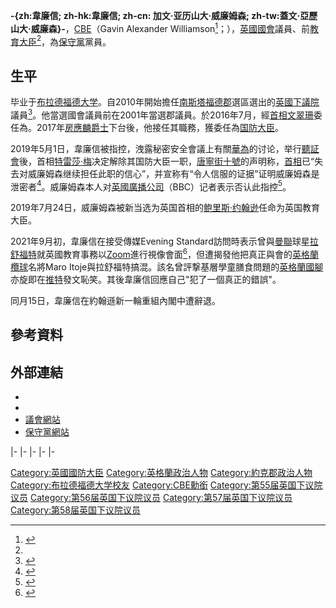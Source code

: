 {{NoteTA
|G1=PoliticiansUK
|G2=UK Places
|G3=People
|G4=Country
|1=zh-cn:戴维·卡梅伦;zh-hk:甘民樂;zh-tw:大衛·卡麥隆
}}
{{Infobox officeholder
|honorific-prefix = [[非常尊敬的|非常尊敬的]]
|name             = 加文·威廉姆森<br/><small>The Rt Hon. Gavin Williamson</small>
|honorific-suffix = {{post-nominals|country=GBR|CBE|MP|size=100%}}
|image            = Official portrait of Rt Hon Gavin Williamson MP crop 2.jpg
|office           = [[教育大臣|教育大臣]]
|monarch          = [[伊丽莎白二世|伊丽莎白二世]]
|primeminister    = [[鲍里斯·约翰逊|鲍里斯·约翰逊]]
|term_start       = 2019年7月24日
|term_end        = 2021年9月15日 
|predecessor      = [[達米安·海因斯|達米安·海因斯]]
|successor        = [[納齊姆·扎哈維|納齊姆·扎哈維]]
|office1          = [[英国国防大臣|英国国防大臣]]
|monarch1         = [[伊利沙伯二世|伊利沙伯二世]]
|primeminister1   = [[文翠珊|文翠珊]]
|term_start1      = 2017年11月2日
|term_end1        = 2019年5月1日 
|predecessor1     = [[房應麟|房應麟爵士]]
|successor1       = [[彭妮·莫当特|莫佩琳]]
|office2          = [[英國下議院|下議院]][[党鞭长|首席黨鞭]]<br>[[財政部政務次官|財政部政務次官]]
|monarch2         = [[伊利沙伯二世|伊利沙伯二世]]
|primeminister2   = [[文翠珊|文翠珊]]
|term_start2      = 2016年7月14日
|term_end2        = 2017年11月2日
|predecessor2     = [[夏伯文|夏伯文]]
|successor2       = [[朱利安·史密斯|朱利安·史密斯]]
|office3          = {{le|首相國會私人秘書|Parliamentary Private Secretary to the Prime Minister}}
|monarch3          = [[伊利沙伯二世|伊利沙伯二世]]
|primeminister3   = [[大衛·卡麥隆|大衛·卡麥隆]]
|term_start3      = 2013年10月7日
|term_end3        = 2016年7月13日
|predecessor3     = [[山姆·吉馬赫|山姆·吉馬赫]]
|successor3       = [[喬治·霍林伯瑞|喬治·霍林伯瑞]]
|office4          = [[國會議員_(英國)|英國國會議員]]<br>[[南斯塔福德郡_(英國國會選區)|南斯塔福德郡選區]]
|term_start4      = 2010年5月6日
|term_end4        = 
|predecessor4     = {{le|派屈克·哥麥克|Patrick Cormack|高麥克}}
|successor4       = 
|majority4        = 20,371（41.4%）
|birth_date       =  {{birth date and age|1976|6|25}}
|birth_place      = {{ENG}}[[斯卡布羅|斯卡布羅]]
|death_date       = 
|death_place      = 
|nationality      = {{GBR}}
|party            = [[保守黨_(英國)|保守黨]]
|spouse           = 喬安妮·伊蘭（Joanne Eland）
|children         = 
|alma_mater       = [[布拉德福德大学|布拉德福德大学]]
|religion         = 
|website          = {{url|gavinwilliamson.org|官方網站}}
}}

'''-{zh:韋廉信; zh-hk:韋廉信; zh-cn: 加文·亚历山大·威廉姆森; zh-tw:蓋文·亞歷山大·威廉森}-'''，[[英帝國司令勳章|CBE]]（Gavin Alexander Williamson<ref name="#1">{{London Gazette |issue=59418 |date=2010-05-13 |startpage=8745}}</ref>；{{bd|1976年|6月25日}}），[[英國國會|英國國會]]議員、前[[教育大臣|教育大臣]]<ref name="#1"/>，為[[保守黨_(英國)|保守黨]]黨員。

==生平==
毕业于[[布拉德福德大学|布拉德福德大学]]。自2010年開始擔任[[南斯塔福德郡_(英國國會選區)|南斯塔福德郡]]選區選出的[[英國下議院|英國下議院]]議員<ref>{{cite web |url=http://www.conservatives.com/People/Members_of_Parliament/Williamson_Gavin.aspx |title=The Conservative Party | People | Members of Parliament | Gavin Williamson MP |publisher=Conservatives.com |date=2012-07-19 |accessdate=2012-08-17 |archive-url=https://web.archive.org/web/20120914151805/http://www.conservatives.com/People/Members_of_Parliament/Williamson_Gavin.aspx |archive-date=2012-09-14 |dead-url=yes }}</ref>。他當選國會議員前在2001年當選郡議員。於2016年7月，經[[首相|首相]][[文翠珊|文翠珊]]委任為{{le|保守黨黨鞭|Chief Whip of the Conservative Party}}。2017年[[房應麟|房應麟爵士]]下台後，他接任其職務，獲委任為[[英国国防大臣|国防大臣]]。

2019年5月1日，韋廉信被指控，洩露秘密安全會議上有關[[華為|華為]]的讨论，举行[[聽証會|聽証會]]後，首相[[特雷莎·梅|特雷莎·梅]]决定解除其国防大臣一职，[[唐寧街十號|唐寧街十號]]的声明称，[[首相|首相]]已“失去对威廉姆森继续担任此职的信心”，并宣称有“令人信服的证据”证明威廉姆森是泄密者<ref>{{cite news |title=英国国防大臣威廉姆森：华为案牺牲品还是权斗失利者 |url=https://www.bbc.com/zhongwen/simp/uk-48131441 |accessdate=2019-05-02 |agency=BBC |date=2019-05-02 |archive-date=2019-05-02 |archive-url=https://web.archive.org/web/20190502141752/https://www.bbc.com/zhongwen/simp/uk-48131441 |dead-url=no }}</ref>。威廉姆森本人对[[英國廣播公司|英國廣播公司]]（BBC）记者表示否认此指控<ref>{{cite news |title=英国防相威廉姆森因“华为泄密”调查被开除 |url=https://www.bbc.com/zhongwen/simp/uk-48127528 |accessdate=2019-05-02 |agency=BBC |date=2019-05-02 |archive-date=2019-05-02 |archive-url=https://web.archive.org/web/20190502070433/https://www.bbc.com/zhongwen/simp/uk-48127528 |dead-url=no }}</ref>。

2019年7月24日，威廉姆森被新当选为英国首相的[[鲍里斯·约翰逊|鲍里斯·约翰逊]]任命为英国教育大臣。

2021年9月初，韋廉信在接受傳媒Evening Standard訪問時表示曾與[[曼聯|曼聯]]球星[[馬古斯·拉舒福特|拉舒福特]]就英國教育事務以[[Zoom|Zoom]]進行視像會面<ref>{{cite news |title=Gavin Williamson interview: ‘I’ve got the hide of a rhino - you need to in this job’ |url=https://www.standard.co.uk/news/politics/gavin-williamson-interview-education-b954132.html#r3z-addoor |accessdate=2019-09-09 |agency=Evening Standard |date=2019-09-09 |archive-date=2021-09-09 |archive-url=https://web.archive.org/web/20210909103932/https://www.standard.co.uk/news/politics/gavin-williamson-interview-education-b954132.html#r3z-addoor |dead-url=no }}</ref>，但遭揭發他把真正與會的[[英格蘭欖球代表隊|英格蘭欖球]]名將Maro Itoje與拉舒福特搞混。該名曾評撃基層學童膳食問題的[[英格蘭足球代表隊|英格蘭國腳]]亦旋即在[[推特|推特]]發文恥笑。其後韋廉信回應自己"犯了一個真正的錯誤"。

同月15日，韋廉信在約翰遜新一輪重組內閣中遭辭退。

==參考資料==
{{Reflist}}

== 外部連結 ==
*{{official|http://www.gavinwilliamson.org/}}
*{{twitter|GWilliamsonMP}}
*[http://www.parliament.uk/biographies/commons/gavin-williamson/4108 議會網站]{{Wayback|url=http://www.parliament.uk/biographies/commons/gavin-williamson/4108 |date=20160623223726 }}
*[https://web.archive.org/web/20120914151805/http://www.conservatives.com/People/Members_of_Parliament/Williamson_Gavin.aspx 保守黨網站]

{{s-start}}
{{s-par|uk}}
{{s-bef|before={{le|派屈克·哥麥克|Patrick Cormack|高麥克}}}}
{{s-ttl|title=英國下議院[[南斯塔福德郡_(英國國會選區)|南斯塔福德郡議員]]|years=[[2010年英國大選|2010年]]－}}
{{s-inc}}
|-
{{s-off}}
{{s-bef|rows=2|before=[[夏伯文|夏伯文]]}}
{{s-ttl|title=[[英國下議院|下議院]][[党鞭长|首席黨鞭]]|years=2016年－2017年}}
{{s-after|rows=2|[[朱利安·史密斯|朱利安·史密斯]]}}
|-
{{s-ttl|title=[[財政部政務次官|財政部政務次官]]|years=2016年－2017年}}
|-
{{s-bef|before=[[房應麟|房應麟爵士]]}}
{{s-ttl|title=[[英国国防大臣|英国国防大臣]]|years=2017年–2019年}}
{{s-after|[[彭妮·莫当特|莫佩琳]]}}
|-
{{s-bef|before=[[達米安·海因斯|達米安·海因斯]]}}
{{s-ttl|title=[[教育大臣|教育大臣]]|years=2019年–2021年}}
{{s-after|[[納齊姆·扎哈維|納齊姆·扎哈維]]}}
|-
{{s-ppo}}
{{s-bef|before=[[夏伯文|夏伯文]]}}
{{s-ttl|title=[[英國下議院|下議院]]{{le|保守黨黨鞭長|Chief Whip of the Conservative Party}}|years=2016年－2017年}}
{{s-after|朱利安·史密斯}}
{{s-end}}

{{特蕾莎·梅内阁}}

{{DEFAULTSORT:Williamson, Gavin}}
[[Category:英國國防大臣|Category:英國國防大臣]]
[[Category:英格蘭政治人物|Category:英格蘭政治人物]]
[[Category:約克郡政治人物|Category:約克郡政治人物]]
[[Category:布拉德福德大学校友|Category:布拉德福德大学校友]]
[[Category:CBE勳銜|Category:CBE勳銜]]
[[Category:第55届英国下议院议员|Category:第55届英国下议院议员]]
[[Category:第56届英国下议院议员|Category:第56届英国下议院议员]]
[[Category:第57届英国下议院议员|Category:第57届英国下议院议员]]
[[Category:第58届英国下议院议员|Category:第58届英国下议院议员]]